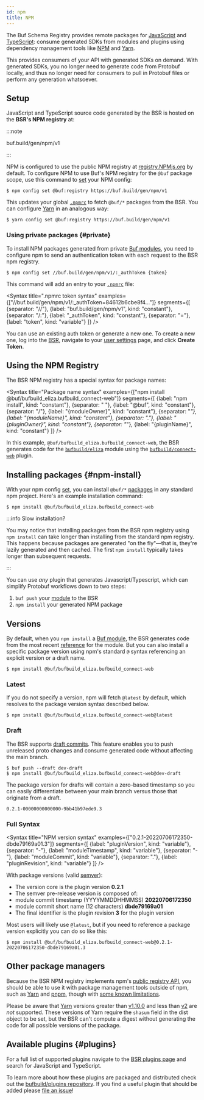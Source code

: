 ```yaml
---
id: npm
title: NPM
---
```


The Buf Schema Registry provides remote packages for [JavaScript][JavaScript] and
[TypeScript][TypeScript]: consume generated
SDKs from modules and plugins using dependency management tools like [NPM][npm]
and [Yarn][Yarn].

This provides consumers of your API with generated SDKs on demand. With
generated SDKs, you no longer need to generate code from Protobuf locally, and
thus no longer need for consumers to pull in Protobuf files or perform any
generation whatsoever.

## Setup

JavaScript and TypeScript source code generated by the BSR is hosted on the
**BSR's NPM registry** at:

:::note

buf.build/gen/npm/v1

:::

NPM is configured to use the public NPM registry at
[registry.NPMjs.org][npm-registry] by default. To configure NPM to use Buf's NPM
registry for the `@buf` package scope, use this command to [set][npm-config] your
NPM config:

```terminal
$ npm config set @buf:registry https://buf.build/gen/npm/v1
```

This updates your global [`.npmrc`][npmrc] to fetch `@buf/*` packages from the BSR.
You can configure [Yarn] in an analogous way:

```terminal
$ yarn config set @buf:registry https://buf.build/gen/npm/v1
```

### Using private packages {#private}

To install NPM packages generated from private [Buf modules][modules], you need
to configure npm to send an authentication token with each request to the BSR
npm registry.

```terminal
$ npm config set //buf.build/gen/npm/v1/:_authToken {token}
```

This command will add an entry to your [`.npmrc`][npmrc] file:

<Syntax
    title=".npmrc token syntax"
    examples={["//buf.build/gen/npm/v1/:_authToken=84612b6cbe8f4..."]}
    segments={[
        {separator: "//"},
        {label: "buf.build/gen/npm/v1", kind: "constant"},
        {separator: "/:"},
        {label: "_authToken", kind: "constant"},
        {separator: "="},
        {label: "token", kind: "variable"}
    ]}
/>

You can use an existing auth token or generate a new one. To create a new one,
log into the [BSR][bsr], navigate to your [user settings][settings] page, and
click **Create Token**.

## Using the NPM Registry

The BSR NPM registry has a special syntax for package names:



<Syntax
    title="Package name syntax"
    examples={["npm install @buf/bufbuild_eliza.bufbuild_connect-web"]}
    segments={[
        {label: "npm install", kind: "constant"},
        {separator: " "},
        {label: "@buf", kind: "constant"},
        {separator: "/"},
        {label: "{moduleOwner}", kind: "constant"},
        {separator: "_"},
        {label: "{moduleName}", kind: "constant"},
        {separator: "."},
        {label: "{pluginOwner}", kind: "constant"},
        {separator: "_"},
        {label: "{pluginName}", kind: "constant"}
    ]}
/>

In this example, `@buf/bufbuild_eliza.bufbuild_connect-web`, the BSR generates
code for the [`bufbuild/eliza`](https://buf.build/bufbuild/eliza) module using
the [`bufbuild/connect-web`](https://buf.build/bufbuild/connect-web) plugin.

## Installing packages {#npm-install}

With your npm config [set](#setup), you can install `@buf/*`
[packages](#package-names) in any standard npm project. Here's an example
installation command:

```terminal
$ npm install @buf/bufbuild_eliza.bufbuild_connect-web
```

:::info Slow installation?

You may notice that installing packages from the BSR
npm registry using `npm install` can take longer than installing from the
standard npm registry. This happens because packages are generated "on the
fly"&mdash;that is, they're lazily generated and then cached. The first
`npm install` typically takes longer than subsequent requests.

:::

You can use _any_ plugin that generates Javascript/Typescript, which can
simplify Protobuf workflows down to two steps:

1. `buf push` your [module][modules] to the BSR
1. `npm install` your generated NPM package

## Versions

By default, when you `npm install` a [Buf module][modules], the BSR generates
code from the most recent [reference](../overview.mdx#referencing-a-module) for
the module. But you can also install a specific package version using npm's
standard `@` syntax referencing an explicit version or a draft name.

```terminal
$ npm install @buf/bufbuild_eliza.bufbuild_connect-web
```

### Latest

If you do not specify a version, npm will fetch `@latest` by default, which
resolves to the package version syntax described below.

```terminal
$ npm install @buf/bufbuild_eliza.bufbuild_connect-web@latest
```

### Draft

The BSR supports [draft commits][bsr-references]. This feature enables you to
push unreleased proto changes and consume generated code without affecting the
main branch.

```terminal
$ buf push --draft dev-draft
$ npm install @buf/bufbuild_eliza.bufbuild_connect-web@dev-draft
```

The package version for drafts will contain a zero-based timestamp so you can
easily differentiate between your main branch versus those that originate from a
draft.

```
0.2.1-00000000000000-9bb41b97ede9.3
```

### Full Syntax

<Syntax
    title="NPM version syntax"
    examples={["0.2.1-20220706172350-dbde79169a01.3"]}
    segments={[
        {label: "pluginVersion", kind: "variable"},
        {separator: "-"},
        {label: "moduleTimestamp", kind: "variable"},
        {separator: "-"},
        {label: "moduleCommit", kind: "variable"},
        {separator: "."},
        {label: "pluginRevision", kind: "variable"}
    ]}
/>

With package versions (valid [semver][semver]):

- The version core is the plugin version **0.2.1**
- The semver pre-release version is composed of:
- module commit timestamp (YYYYMMDDHHMMSS) **20220706172350**
- module commit short name (12 characters) **dbde79169a01**
- The final identifier is the plugin revision **3** for the plugin version

Most users will likely use `@latest`, but if you need to reference a package
version explicitly you can do so like this:

```terminal
$ npm install @buf/bufbuild_eliza.bufbuild_connect-web@0.2.1-20220706172350-dbde79169a01.3
```

## Other package managers

Because the BSR NPM registry implements npm's [public registry
API][registry-api], you should be able to use it with package management tools
outside of npm, such as [Yarn] and [pnpm], though with
[some known limitations](#yarn).

Please be aware that [Yarn] versions greater than [v1.10.0][yarn_v1] and less
than [v2][yarn_v2] are _not_ supported. These versions of Yarn require the
`shasum` field in the dist object to be set, but the BSR can't compute a digest
without generating the code for all possible versions of the package.

## Available plugins {#plugins}

For a full list of supported plugins navigate to the [BSR plugins
page][bsr-plugins] and search for JavaScript and TypeScript.

To learn more about how these plugins are packaged and distributed check out the
[bufbuild/plugins repository][bufbuild-plugins]. If you find a useful plugin
that should be added please [file an issue][bufbuild-plugins-issue]!

[bsr-plugins]: https://buf.build/plugins
[bufbuild-plugins]: https://github.com/bufbuild/plugins
[bufbuild-plugins-issue]: https://github.com/bufbuild/plugins/issues/new/choose
[javascript]: https://developer.mozilla.org/en-US/docs/Web/JavaScript
[modules]: /bsr/overview#modules
[npm]: https://npmjs.org
[typescript]: https://www.typescriptlang.org/
[bsr]: /bsr/overview
[bsr-references]: /bsr/overview#referencing-a-module
[modules]: /bsr/overview#modules
[npm-config]: https://docs.npmjs.com/cli/v8/commands/npm-config#set
[npmrc]: https://docs.npmjs.com/cli/v8/configuring-npm/npmrc
[pnpm]: https://pnpm.io
[npm-registry]: https://registry.npmjs.org
[registry-api]: https://github.com/npm/registry/blob/master/docs/REGISTRY-API.md
[semver]: https://semver.org
[settings]: https://buf.build/settings/user
[yarn]: https://yarnpkg.com
[yarn_v1]: https://github.com/yarnpkg/yarn/releases/tag/v1.10.0
[yarn_v2]: https://github.com/yarnpkg/berry

